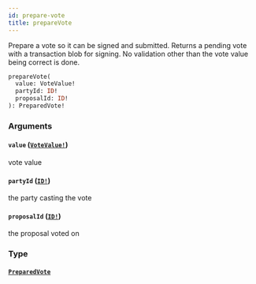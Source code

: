 ```yaml
---
id: prepare-vote
title: prepareVote
---
```


Prepare a vote so it can be signed and submitted.
Returns a pending vote with a transaction blob for signing.
No validation other than the vote value being correct is done.

```graphql
prepareVote(
  value: VoteValue!
  partyId: ID!
  proposalId: ID!
): PreparedVote!

```

### Arguments

#### `value` ([`VoteValue!`](/graphql/enums/vote-value))

vote value

#### `partyId` ([`ID!`](/graphql/scalars/id))

the party casting the vote

#### `proposalId` ([`ID!`](/graphql/scalars/id))

the proposal voted on

### Type

#### [`PreparedVote`](/graphql/objects/prepared-vote)
